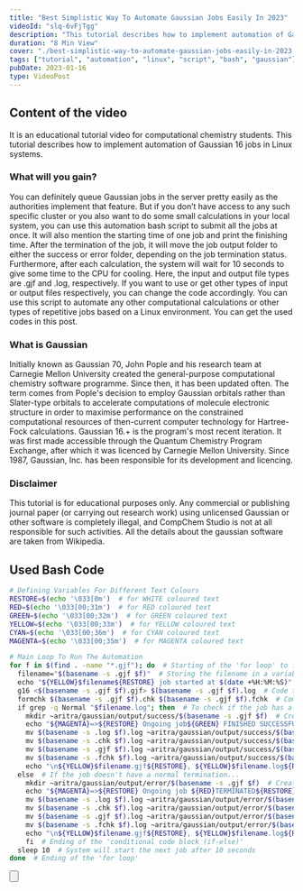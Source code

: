 ```yaml
---
title: "Best Simplistic Way To Automate Gaussian Jobs Easily In 2023"
videoId: "slq-6vFjTgg"
description: "This tutorial describes how to implement automation of Gaussian 16 jobs in Linux systems."
duration: "8 Min View"
cover: "./best-simplistic-way-to-automate-gaussian-jobs-easily-in-2023.png"
tags: ["tutorial", "automation", "linux", "script", "bash", "gaussian"]
pubDate: 2023-01-16
type: VideoPost
---
```


## Content of the video
It is an educational tutorial video for computational chemistry students. This tutorial describes how to implement automation of Gaussian 16 jobs in Linux systems. 

### What will you gain?
You can definitely queue Gaussian jobs in the server pretty easily as the authorities implement that feature. But if you don’t have access to any such specific cluster or you also want to do some small calculations in your local system, you can use this automation bash script to submit all the jobs at once. It will also mention the starting time of one job and print the finishing time. After the termination of the job, it will move the job output folder to either the success or error folder, depending on the job termination status. Furthermore, after each calculation, the system will wait for 10 seconds to give some time to the CPU for cooling. Here, the input and output file types are .gjf and .log, respectively. If you want to use or get other types of input or output files respectively, you can change the code accordingly. You can use this script to automate any other computational calculations or other types of repetitive jobs based on a Linux environment. You can get the used codes in this post.

### What is Gaussian
Initially known as Gaussian 70, John Pople and his research team at Carnegie Mellon University created the general-purpose computational chemistry software programme. Since then, it has been updated often. The term comes from Pople's decision to employ Gaussian orbitals rather than Slater-type orbitals to accelerate computations of molecule electronic structure in order to maximise performance on the constrained computational resources of then-current computer technology for Hartree-Fock calculations. Gaussian 16.+ is the program's most recent iteration. It was first made accessible through the Quantum Chemistry Program Exchange, after which it was licenced by Carnegie Mellon University. Since 1987, Gaussian, Inc. has been responsible for its development and licencing.

### Disclaimer
This tutorial is for educational purposes only. Any commercial or publishing journal paper (or carrying out research work) using unlicensed Gaussian or other software is completely illegal, and CompChem Studio is not at all responsible for such activities. All the details about the gaussian software are taken from Wikipedia.

## Used Bash Code
```bash
# Defining Variables For Different Text Colours
RESTORE=$(echo '\033[0m')  # for WHITE coloured text
RED=$(echo '\033[00;31m')  # for RED coloured text
GREEN=$(echo '\033[00;32m')  # for GREEN coloured text
YELLOW=$(echo '\033[00;33m')  # for YELLOW coloured text
CYAN=$(echo '\033[00;36m')  # for CYAN coloured text
MAGENTA=$(echo '\033[00;35m')  # for MAGENTA coloured text

# Main Loop To Run The Automation
for f in $(find . -name "*.gjf"); do  # Starting of the 'for loop' to find the input files in the same folder
  filename="$(basename -s .gjf $f)"  # Storing the filename in a variable
  echo "${YELLOW}$filename${RESTORE} job started at $(date +%H:%M:%S)"  # Prints the job starting status
  g16 <$(basename -s .gjf $f).gjf> $(basename -s .gjf $f).log  # Code to run Gaussian jobs. You can modify the command accordingly for other computational calculations or other type of repetitive jobs
  formchk $(basename -s .gjf $f).chk $(basename -s .gjf $f).fchk  # Command to create the formatted checkpoint file. You can delete this line if not needed.
  if grep -q Normal "$filename.log"; then  # To check if the job has a normal termination
    mkdir ~aritra/gaussian/output/success/$(basename -s .gjf $f)  # Creating a folder inside success folder with corresponding filename
    echo "${MAGENTA}=>${RESTORE} Ongoing job${GREEN} FINISHED SUCCESSFULLY${RESTORE} at $(date +%H:%M:%S)"  # Prints the job normal termination status
    mv $(basename -s .log $f).log ~aritra/gaussian/output/success/$(basename -s .gjf $f)  # Move the .log file into specific output folder
    mv $(basename -s .chk $f).log ~aritra/gaussian/output/success/$(basename -s .gjf $f)  # Move the .chk file into specific output folder
    mv $(basename -s .gjf $f).log ~aritra/gaussian/output/success/$(basename -s .gjf $f)  # Move the .gjf file into specific output folder
    mv $(basename -s .fchk $f).log ~aritra/gaussian/output/success/$(basename -s .gjf $f)  # Move the .fchk file into specific output folder. Delete this line if you have removed the code to generate formatted checkpoint file.
    echo "\n${YELLOW}$filename.gjf${RESTORE}, ${YELLOW}$filename.log${RESTORE}, ${YELLOW}$filename.chk${RESTORE} & ${YELLOW}$filename.fchk${RESTORE} files have been moved into the ${CYAN}output/success/$filename${RESTORE} folder\n-----------------\n"  # Prints the status of the moved files
  else  # If the job doesn't have a normal termination...
    mkdir ~aritra/gaussian/output/error/$(basename -s .gjf $f)  # Creating a folder inside error folder with corresponding filename
    echo "${MAGENTA}=>${RESTORE} Ongoing job ${RED}TERMINATED${RESTORE} at $(date +%H:%M:%S)"  # Prints the job error termination status
    mv $(basename -s .log $f).log ~aritra/gaussian/output/error/$(basename -s .gjf $f)  # Move the .log file into specific output folder
    mv $(basename -s .chk $f).log ~aritra/gaussian/output/error/$(basename -s .gjf $f)  # Move the .chk file into specific output folder
    mv $(basename -s .gjf $f).log ~aritra/gaussian/output/error/$(basename -s .gjf $f)  # Move the .gjf file into specific output folder
    mv $(basename -s .fchk $f).log ~aritra/gaussian/output/error/$(basename -s .gjf $f)  # Move the .fchk file into specific output folder. Delete this line if you have removed the code to generate formatted checkpoint file.
    echo "\n${YELLOW}$filename.gjf${RESTORE}, ${YELLOW}$filename.log${RESTORE}, ${YELLOW}$filename.chk${RESTORE} & ${YELLOW}$filename.fchk${RESTORE} files have been moved into the ${CYAN}output/error/$filename${RESTORE} folder\n-----------------\n"  # Prints the status of the moved files
    fi  # Ending of the 'conditional code block (if-else)'
  sleep 10  # System will start the next job after 10 seconds
done  # Ending of the 'for loop'

```

<Button
    text="Download Automation Script"
    href="/download/videos/gaussian/best-simplistic-way-to-automate-gaussian-jobs-easily-in-2023/automation.sh"
    download="automation.sh"
    customStyle="margin-bottom: 25px; text-decoration: none;"
/>